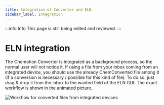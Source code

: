 ```yaml
---
title: Integration of Converter and ELN
sidebar_label: Integration
---
```


:::info Info
This page is still being edited and reviewed.
:::

# ELN integration

The Chemotion Converter is integrated as a background process, so the normal user will not notice it.
If using a file from your inbox coming from an integrated device, you should use the already ChemConverted file among it (if a conversion is necessary / possible for this kind of file).
To do so, just drag & drop it from the inbox to the wanted field of the ELN GUI.
The exact workflow is shown in the animated picture.

![Workflow for converted files from integrated devices](/img/converter/ConvertedFileFromDevice.gif)

